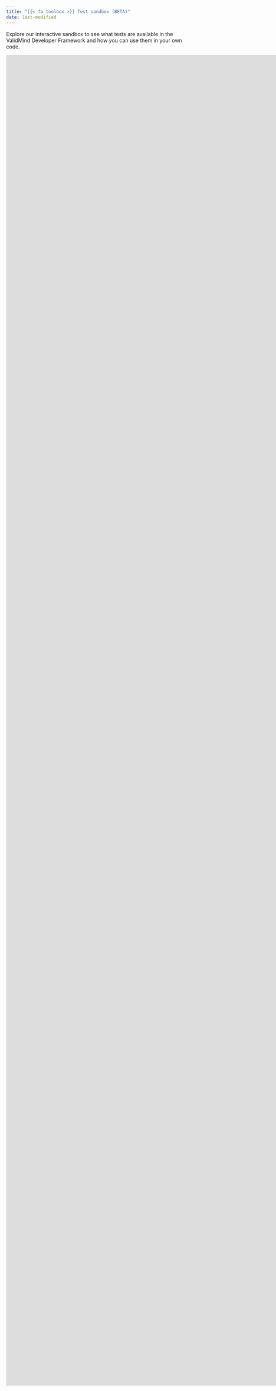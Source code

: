 ```yaml
---
title: "{{< fa toolbox >}} Test sandbox (BETA)"
date: last-modified
---
```


<!--- TO DO
- Ordering of notebooks if we want them to appear in a specific sequence
--->
Explore our interactive sandbox to see what tests are available in the ValidMind Developer Framework and how you can use them in your own code.

::: {.column-screen-right}

```{=html}
<iframe
  src="https://test-sandbox.demo.validmind.ai/?embed=true&embed_options=light_theme" width="1800" height="3600" frameborder="0" marginheight="0"></iframe>
```

:::
